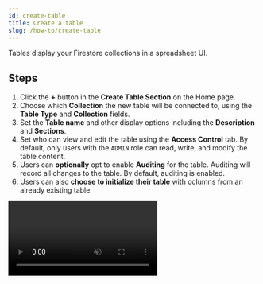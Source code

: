 ```yaml
---
id: create-table
title: Create a table
slug: /how-to/create-table
---
```



Tables display your Firestore collections in a spreadsheet UI.

## Steps

1. Click the **+** button in the **Create Table Section** on the Home page.
2. Choose which **Collection** the new table will be connected to, using the **Table Type** and 
**Collection** fields.
3. Set the **Table name** and other display options including the **Description** and **Sections**.
4. Set who can view and edit the table using the **Access Control** tab. By default, only users with the 
`ADMIN` role can read, write, and modify the table content.
5. Users can **optionally** opt to enable **Auditing** for the table. Auditing will record all changes 
to the table. By default, auditing is enabled.
6. Users can also **choose to initialize their table** with columns from an already existing table.

<Video url={videoUrl} playing loop muted playsinline controls />


## Auditing Fields

The **Auditing options** for a table can be enabled while creating the table. The **Auditing** 
tab allows you to set which fields will be audited when a user updates a table.
Rowy provides an audit trail for each table. The audit trail is a log of all changes made to the table.

This can be useful when the **ADMIN** wishes to keep a track whenever a user creates or updates a row.

<img src={auditOptions} alt="Audit Options" />

If enabled earlier, the **Audit Options** can be disabled later by accessing the **Table Settings** on 
the top right corner of the table. Likewise, they can be enabled in the same manner if they were 
disabled earlier.


## Notes

- You can
  [create multiple tables pointing to the same collection](./multiple-tables.mdx)
  to show different views for different users.
- If you delete a table, only the Rowy table config will be removed. No
  collection data will not be deleted.
